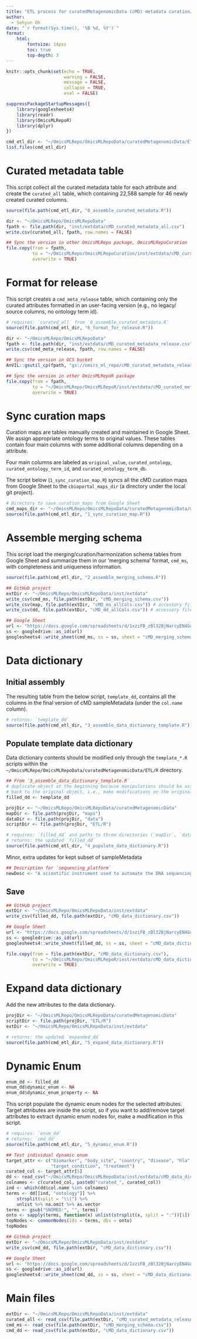 ```yaml
---
title: "ETL process for curatedMetagenomicData (cMD) metadata curation/harmonization"
author:
  - Sehyun Oh
date: "`r format(Sys.time(), '%B %d, %Y')`"
format:
    html:
        fontsize: 14pxs
        toc: true
        top-depth: 3
---
```


```r
knitr::opts_chunk$set(echo = TRUE, 
                      warning = FALSE,
                      message = FALSE,
                      collapse = TRUE,
                      eval = FALSE)
```

```r
suppressPackageStartupMessages({
    library(googlesheets4)
    library(readr)
    library(OmicsMLRepoR)
    library(dplyr)
})

cmd_etl_dir <- "~/OmicsMLRepo/OmicsMLRepoData/curatedMetagenomicData/ETL"
list.files(cmd_etl_dir)
```


# Curated metadata table
This script collect all the curated metadata table for each attribute and 
create the `curated_all` table, which containing 22,588 sample for 46 newly
created curated columns.

```r
source(file.path(cmd_etl_dir, "0_assemble_curated_metadata.R"))
```

```r
dir <- "~/OmicsMLRepo/OmicsMLRepoData"
fpath <- file.path(dir, "inst/extdata/cMD_curated_metadata_all.csv")
write.csv(curated_all, fpath, row.names = FALSE)

## Sync the version in other OmicsMLRepo package, OmicsMLRepoCuration
file.copy(from = fpath,
          to = "~/OmicsMLRepo/OmicsMLRepoCuration/inst/extdata/cMD_curated_metadata_all.csv",
          overwrite = TRUE)
```

# Format for release
This script creates a `cmd_meta_release` table, which containing only 
the curated attributes formatted in an user-facing version (e.g., no legacy/
source columns, no ontology term id).

```r
# requires: `curated_all` from `0_assemble_curated_metadata.R`
source(file.path(cmd_etl_dir, "6_format_for_release.R"))
```

```r
dir <- "~/OmicsMLRepo/OmicsMLRepoData"
fpath <- file.path(dir, "inst/extdata/cMD_curated_metadata_release.csv")
write.csv(cmd_meta_release, fpath, row.names = FALSE)

## Sync the version in GCS bucket
AnVIL::gsutil_cp(fpath, "gs://omics_ml_repo/cMD_curated_metadata_release.csv")

## Sync the version in other OmicsMLRepoR package
file.copy(from = fpath,
          to = "~/OmicsMLRepo/OmicsMLRepoR/inst/extdata/cMD_curated_metadata_release.csv",
          overwrite = TRUE)
```


# Sync curation maps
Curation maps are tables manually created and maintained in Google Sheet. We
assign appropriate ontology terms to original values. These tables contain four 
main columns with some additional columns depending on a attribute.

Four main columns are labeled as `original_value`, `curated_ontology`,
`curated_ontology_term_id`, and `curated_ontology_term_db`.

The script below (`1_sync_curation_map.R`) syncs all the cMD curation maps
from Google Sheet to the `cbioportal_maps_dir` (a directory under the local git 
project).

```r
# Directory to save curation_maps from Google Sheet
cmd_maps_dir <- "~/OmicsMLRepo/OmicsMLRepoData/curatedMetagenomicData/maps"
source(file.path(cmd_etl_dir, "1_sync_curation_map.R"))
```


# Assemble merging schema
This script load the merging/curation/harmonization schema tables from Google
Sheet and summarize them in our 'merging schema' format, `cmd_ms`, with
completeness and uniqueness information.

```r
source(file.path(cmd_etl_dir, "2_assemble_merging_schema.R"))
```

```r
## GitHub project
extDir <- "~/OmicsMLRepo/OmicsMLRepoData/inst/extdata"
write_csv(cmd_ms, file.path(extDir, "cMD_merging_schema.csv"))
write_csv(map, file.path(extDir, "cMD_ms_allCols.csv")) # accessory file
write_csv(dd, file.path(extDir, "cMD_dd_allCols.csv")) # accessory file

## Google Sheet
url <- "https://docs.google.com/spreadsheets/d/1xziFB_zBl32BjNarcyEN4GupTYpPtq5aDz0GbRbWvtk/edit?usp=sharing"
ss <- googledrive::as_id(url)
googlesheets4::write_sheet(cmd_ms, ss = ss, sheet = "cMD_merging_schema")
```



# Data dictionary
## Initial assembly
The resulting table from the below script, `template_dd`, contains
all the columns in the final version of cMD sampleMetadata (under the 
`col.name` column). 

```r
# returns: `template_dd`
source(file.path(cmd_etl_dir, "3_assemble_data_dictionary_template.R")) 
```

## Populate template data dictionary
Data dictionary contents should be modified only through the `template_*.R` 
scripts within the `~/OmicsMLRepo/OmicsMLRepoData/curatedMetagenomicData/ETL/R`
directory.

```r
## From `3_assemble_data_dictionary_template.R`
# duplicate object at the beginning because manipulations should be assigned 
# back to the original object, i.e., make modifications on the original object
filled_dd <- template_dd 

projDir <- "~/OmicsMLRepo/OmicsMLRepoData/curatedMetagenomicData"
mapDir <- file.path(projDir, "maps")
dataDir <- file.path(projDir, "data")
scriptDir <- file.path(projDir, "ETL/R")

# requires: `filled_dd` and paths to three directories (`mapDir`, `dataDir`, `scriptDir`)
# returns: the updated `filled_dd`
source(file.path(cmd_etl_dir, "4_populate_data_dictionary.R")) 
```

Minor, extra updates for kept subset of sampleMetadata
```r
## Description for `sequencing_platform`
newDesc <- "A scientific instrument used to automate the DNA sequencing process"
```


## Save
```r
## GitHub project
extDir <- "~/OmicsMLRepo/OmicsMLRepoData/inst/extdata"
write_csv(filled_dd, file.path(extDir, "cMD_data_dictionary.csv"))

## Google Sheet
url <- "https://docs.google.com/spreadsheets/d/1xziFB_zBl32BjNarcyEN4GupTYpPtq5aDz0GbRbWvtk/edit?usp=sharing"
ss <- googledrive::as_id(url)
googlesheets4::write_sheet(filled_dd, ss = ss, sheet = "cMD_data_dictionary")
```

```r
file.copy(from = file.path(extDir, "cMD_data_dictionary.csv"),
          to = "~/OmicsMLRepo/OmicsMLRepoR/inst/extdata/cMD_data_dictionary.csv",
          overwrite = TRUE)
```

# Expand data dictionary
Add the new attributes to the data dictionary.
```r
projDir <- "~/OmicsMLRepo/OmicsMLRepoData/curatedMetagenomicData"
scriptDir <- file.path(projDir, "ETL/R")
extDir <- "~/OmicsMLRepo/OmicsMLRepoData/inst/extdata"

# returns: the updated `expanded_dd`
source(file.path(cmd_etl_dir, "5_expand_data_dictionary.R")) 
```







# Dynamic Enum
```r
enum_dd <- filled_dd
enum_dd$dynamic_enum <- NA
enum_dd$dynamic_enum_property <- NA
```

This script populate the dynamic enum nodes for the selected attributes. 
Target attributes are inside the script, so if you want to add/remove target
attributes to extract dynamic enum nodes for, make a modification in this
script. 

```r
# requires: `enum_dd`
# returns: `cmd_dd`
source(file.path(cmd_etl_dir, "5_dynamic_enum.R"))  
```

```r
## Test individual dynamic enum
target_attr <- c("biomarker", "body_site", "country", "disease", "hla",
                 "target_condition", "treatment")
curated_col <- target_attr[5]
dd <- read_csv("~/OmicsMLRepo/OmicsMLRepoData/inst/extdata/cMD_data_dictionary.csv")
colnames <- c(curated_col, paste0("curated_", curated_col))
ind <- which(dd$col.name %in% colnames)
terms <- dd[[ind, "ontology"]] %>% 
    strsplit(split = "\\|") %>% 
    unlist %>% na.omit %>% as.vector
terms <- gsub("SNOMED:", "", terms)
onto <- sapply(terms, function(x) unlist(strsplit(x, split = ":"))[1])
topNodes <- commonNodes(ids = terms, dbs = onto)
topNodes
```

```r
## GitHub project
extDir <- "~/OmicsMLRepo/OmicsMLRepoData/inst/extdata"
write_csv(cmd_dd, file.path(extDir, "cMD_data_dictionary.csv"))

## Google Sheet
url <- "https://docs.google.com/spreadsheets/d/1xziFB_zBl32BjNarcyEN4GupTYpPtq5aDz0GbRbWvtk/edit?usp=sharing"
ss <- googledrive::as_id(url)
googlesheets4::write_sheet(cmd_dd, ss = ss, sheet = "cMD_data_dictionary")
```



# Main files
```r
extDir <- "~/OmicsMLRepo/OmicsMLRepoData/inst/extdata"
curated_all <- read_csv(file.path(extDir, "cMD_curated_metadata_release.csv"))
cmd_ms <- read_csv(file.path(extDir, "cMD_merging_schema.csv"))
cmd_dd <- read_csv(file.path(extDir, "cMD_data_dictionary.csv"))
```

